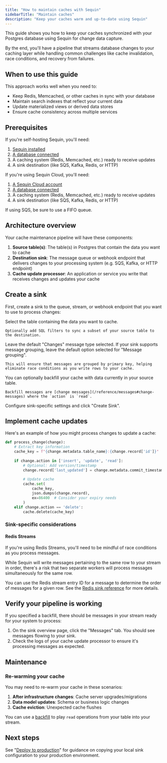 ```yaml
---
title: "How to maintain caches with Sequin"
sidebarTitle: "Maintain caches"
description: "Keep your caches warm and up-to-date using Sequin"
---
```


This guide shows you how to keep your caches synchronized with your Postgres database using Sequin for change data capture.

By the end, you'll have a pipeline that streams database changes to your caching layer while handling common challenges like cache invalidation, race conditions, and recovery from failures.

## When to use this guide

This approach works well when you need to:
- Keep Redis, Memcached, or other caches in sync with your database
- Maintain search indexes that reflect your current data
- Update materialized views or derived data stores
- Ensure cache consistency across multiple services

## Prerequisites

If you're self-hosting Sequin, you'll need:

1. [Sequin installed](/quickstart/webhooks)
2. [A database connected](/how-to/connect-postgres)
3. A caching system (Redis, Memcached, etc.) ready to receive updates
4. A sink destination (like SQS, Kafka, Redis, or HTTP)

If you're using Sequin Cloud, you'll need:

1. [A Sequin Cloud account](https://console.sequinstream.com)
2. [A database connected](/how-to/connect-postgres)
3. A caching system (Redis, Memcached, etc.) ready to receive updates
4. A sink destination (like SQS, Kafka, Redis, or HTTP)

<Note>
  If using SQS, be sure to use a FIFO queue.
</Note>

## Architecture overview

Your cache maintenance pipeline will have these components:

1. **Source table(s)**: The table(s) in Postgres that contain the data you want to cache
2. **Destination sink**: The message queue or webhook endpoint that delivers changes to your processing system (e.g. SQS, Kafka, or HTTP endpoint)
3. **Cache update processor**: An application or service you write that receives changes and updates your cache

## Create a sink

First, create a sink to the queue, stream, or webhook endpoint that you want to use to process changes:

<Steps>
  <Step title="Select the source">
    Select the table containing the data you want to cache.

    Optionally add SQL filters to sync a subset of your source table to the destination.
  </Step>

  <Step title="Select the message type">
    Leave the default "Changes" message type selected.
  </Step>

  <Step title="Leave message grouping default">
    If your sink supports message grouping, leave the default option selected for "Message grouping".
    
    This will ensure that messages are grouped by primary key, helping eliminate race conditions as you write rows to your cache.
  </Step>

  <Step title="Specify backfill">
    You can optionally backfill your cache with data currently in your source table.

    Backfill messages are [change messages](/reference/messages#change-messages) where the `action` is `read`.
  </Step>

  <Step title="Configure sink-specific settings">
    Configure sink-specific settings and click "Create Sink".
  </Step>
</Steps>

## Implement cache updates

Here's an example of how you might process changes to update a cache:

```python processor.py
def process_change(change):
    # Extract key information
    cache_key = f"{change.metadata.table_name}:{change.record['id']}"
    
    if change.action in ['insert', 'update', 'read']:
        # Optional: Add version/timestamp
        change.record['last_updated'] = change.metadata.commit_timestamp
        
        # Update cache
        cache.set(
            cache_key,
            json.dumps(change.record),
            ex=86400  # Consider your expiry needs
        )
    elif change.action == 'delete':
        cache.delete(cache_key)
```

### Sink-specific considerations

#### Redis Streams

If you're using Redis Streams, you'll need to be mindful of race conditions as you process messages.

While Sequin will write messages pertaining to the same row to your stream in order, there's a risk that two separate workers will process messages simultaneously for the same row.

You can use the Redis stream entry ID for a message to determine the order of messages for a given row. See the [Redis sink reference](/reference/sinks/redis#grouping-and-ordering) for more details.

## Verify your pipeline is working

If you specified a backfill, there should be messages in your stream ready for your system to process:

1. On the sink overview page, click the "Messages" tab. You should see messages flowing to your sink.
2. Check the logs of your cache update processor to ensure it's processing messages as expected.

## Maintenance

### Re-warming your cache

You may need to re-warm your cache in these scenarios:

1. **After infrastructure changes**: Cache server upgrades/migrations
2. **Data model updates**: Schema or business logic changes
3. **Cache eviction**: Unexpected cache flushes

You can use a [backfill](/reference/backfills) to play `read` operations from your table into your stream.

## Next steps

See "[Deploy to production](/how-to/deploy-to-production)" for guidance on copying your local sink configuration to your production environment.